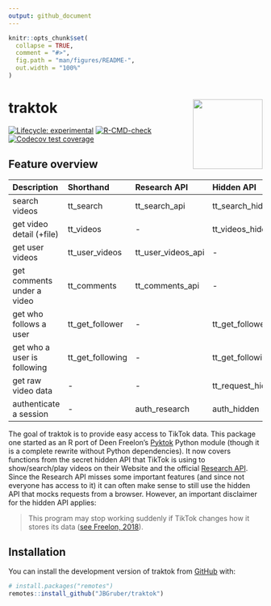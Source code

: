 ```yaml
---
output: github_document
---
```


<!-- README.md is generated from README.Rmd. Please edit that file -->

```r
knitr::opts_chunk$set(
  collapse = TRUE,
  comment = "#>",
  fig.path = "man/figures/README-",
  out.width = "100%"
)
```

# traktok <img src="man/figures/logo.png" align="right" height="138" alt="" />

<!-- badges: start -->
[![Lifecycle: experimental](https://img.shields.io/badge/lifecycle-experimental-orange.svg)](https://lifecycle.r-lib.org/articles/stages.html#experimental)
[![R-CMD-check](https://github.com/JBGruber/traktok/actions/workflows/R-CMD-check.yaml/badge.svg)](https://github.com/JBGruber/traktok/actions/workflows/R-CMD-check.yaml)
[![Codecov test coverage](https://codecov.io/gh/JBGruber/traktok/branch/main/graph/badge.svg)](https://codecov.io/gh/JBGruber/traktok?branch=main)
<!-- badges: end -->

## Feature overview

| Description                 | Shorthand        | Research API       | Hidden API              |
|:----------------------------|:-----------------|:-------------------|:------------------------|
| search videos               | tt_search        | tt_search_api      | tt_search_hidden        |
| get video detail (+file)    | tt_videos        | \-                 | tt_videos_hidden        |
| get user videos             | tt_user_videos   | tt_user_videos_api | \-                      |
| get comments under a video  | tt_comments      | tt_comments_api    | \-                      |
| get who follows a user      | tt_get_follower  | \-                 | tt_get_follower_hidden  |
| get who a user is following | tt_get_following | \-                 | tt_get_following_hidden |
| get raw video data          | \-               | \-                 | tt_request_hidden       |
| authenticate a session      | \-               | auth_research      | auth_hidden             |


The goal of traktok is to provide easy access to TikTok data. This package one started as an R port of Deen Freelon's [Pyktok](https://github.com/dfreelon/pyktok) Python module (though it is a complete rewrite without Python dependencies).
It now covers functions from the secret hidden API that TikTok is using to show/search/play videos on their Website and the official [Research API](https://developers.tiktok.com/products/research-api/).
Since the Research API misses some important features (and since not everyone has access to it) it can often make sense to still use the hidden API that mocks requests from a browser.
However, an important disclaimer for the hidden API applies: 

> This program may stop working suddenly if TikTok changes how it stores its data ([see Freelon, 2018](https://osf.io/preprints/socarxiv/56f4q/)).

## Installation

You can install the development version of traktok from [GitHub](https://github.com/) with:

``` r
# install.packages("remotes")
remotes::install_github("JBGruber/traktok")
```


